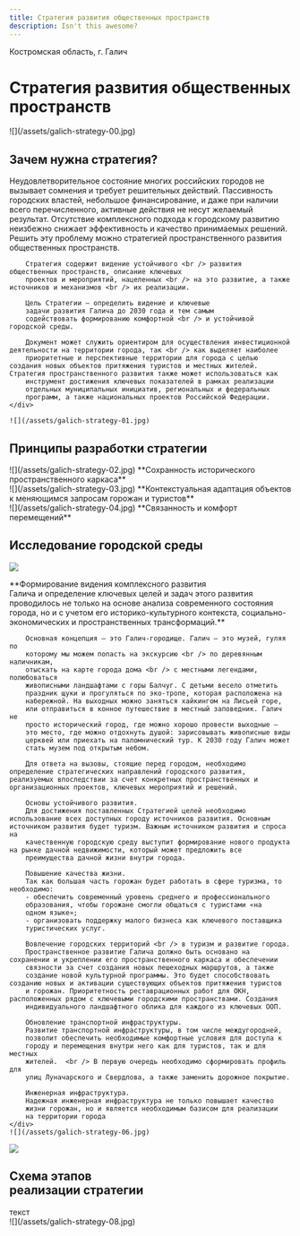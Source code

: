 ```yaml
---
title: Стратегия развития общественных пространств
description: Isn't this awesome?
---
```


Костромская область, г. Галич


# Стратегия развития общественных пространств

<Wide>
    ![](/assets/galich-strategy-00.jpg)
</Wide>


## Зачем нужна стратегия?

<Flex>
    <div>
        Неудовлетворительное состояние многих российских городов не
        вызывает сомнения и требует решительных действий. Пассивность
        городских властей, небольшое финансирование, и даже при наличии
        всего перечисленного, активные действия не несут желаемый результат.
        Отсутствие комплексного подхода к городскому развитию неизбежно
        снижает эффективность и качество принимаемых решений. Решить эту
        проблему можно стратегией пространственного развития общественных пространств.

        Стратегия содержит видение устойчивого <br /> развития общественных пространств, описание ключевых
        проектов и мероприятий, нацеленных <br /> на это развитие, а также источников и механизмов <br /> их реализации.

        Цель Стратегии — определить видение и ключевые
        задачи развития Галича до 2030 года и тем самым
        содействовать формированию комфортной <br /> и устойчивой городской среды.

        Документ может служить ориентиром для осуществления инвестиционной деятельности на территории города, так <br /> как выделяет наиболее
        приоритетные и перспективные территории для города с целью создания новых объектов притяжения туристов и местных жителей. Стратегия пространственного развития также может использоваться как
        инструмент достижения ключевых показателей в рамках реализации
        отдельных муниципальных инициатив, региональных и федеральных
        программ, а также национальных проектов Российской Федерации.
    </div>

    ![](/assets/galich-strategy-01.jpg)
</Flex>

## Принципы разработки стратегии

<Flex cols={3}>
    <div class="center">
        ![](/assets/galich-strategy-02.jpg)
        **Сохранность исторического  
        пространственного каркаса**
    </div>
    <div class="center">
        ![](/assets/galich-strategy-03.jpg)
        **Контекстуальная адаптация объектов  
        к меняющимся запросам горожан и туристов**
    </div>
    <div class="center">
        ![](/assets/galich-strategy-04.jpg)
        **Связанность и комфорт  
        перемещений**
    </div>
</Flex>

## Исследование городской среды

![](/assets/galich-strategy-05.jpg)

<Flex>
    <div>
        **Формирование видения комплексного развития <br /> Галича и определение ключевых целей и задач этого
        развития проводилось не только на основе анализа
        современного состояния города, но и с учетом его
        историко-культурного контекста, социально-экономических и пространственных трансформаций.**

        Основная концепция — это Галич-городище. Галич — это музей, гуляя по
        которому мы можем попасть на экскурсию <br /> по деревянным наличникам,
        отыскать на карте города дома <br /> с местными легендами, полюбоваться
        живописными ландшафтами с горы Балчуг. С детьми весело отметить
        праздник щуки и прогуляться по эко-тропе, которая расположена на
        набережной. На выходных можно заняться хайкингом на Лисьей горе,
        или отправиться в конное путешествие в местный заповедник. Галич не
        просто исторический город, где можно хорошо провести выходные —
        это место, где можно отдохнуть душой: зарисовывать живописные виды
        церквей или приехать на паломнический тур. К 2030 году Галич может
        стать музем под открытым небом.

        Для ответа на вызовы, стоящие перед городом, необходимо определение стратегических направлений городского развития, реализуемых впоследствии за счет конкретных пространственных и организационных проектов, ключевых мероприятий и решений.

        Основы устойчивого развития.
        Для достижения поставленных Стратегией целей необходимо использование всех доступных городу источников развития. Основным источником развития будет туризм. Важным источником развития и спроса на
        качественную городскую среду выступит формирование нового продукта на рынке дачной недвижимости, который может предложить все
        преимущества дачной жизни внутри города.

        Повышение качества жизни.
        Так как большая часть горожан будет работать в сфере туризма, то необходимо:
        - обеспечить современный уровень среднего и профессионального
        образования, чтобы горожане смогли общаться с туристами «на
        одном языке»;
        - организовать поддержку малого бизнеса как ключевого поставщика
        туристических услуг.

        Вовлечение городских территорий <br /> в туризм и развитие города.
        Пространственное развитие Галича должно быть основано на сохранении и укреплении его пространственного каркаса и обеспечении
        связности за счет создания новых пешеходных маршрутов, а также
        создание новой культурной программы. Это будет способствовать созданию новых и активации существующих объектов притяжения туристов
        и горожан. Приоритетность реставрационных работ для ОКН, расположенных рядом с ключевыми городскими пространствами. Создания
        индивидуального ландшафтного облика для каждого из ключевых ООП.

        Обновление транспортной инфраструктуры.
        Развитие транспортной инфраструктуры, в том числе междугородней,
        позволит обеспечить необходимые комфортные условия для доступа к
        городу и перемещения внутри него как для туристов, так и для местных
        жителей.  <br /> В первую очередь необходимо сформировать профиль для
        улиц Луначарского и Свердлова, а также заменить дорожное покрытие.

        Инженерная инфраструктура.
        Надежная инженерная инфраструктура не только повышает качество
        жизни горожан, но и является необходимым базисом для реализации
        на территории города
    </div>
    ![](/assets/galich-strategy-06.jpg)    
</Flex>

![](/assets/galich-strategy-07.jpg)

## Схема этапов<br />реализации стратегии

<Flex>
    <div>
        текст
    </div>
    ![](/assets/galich-strategy-08.jpg)
</Flex>
